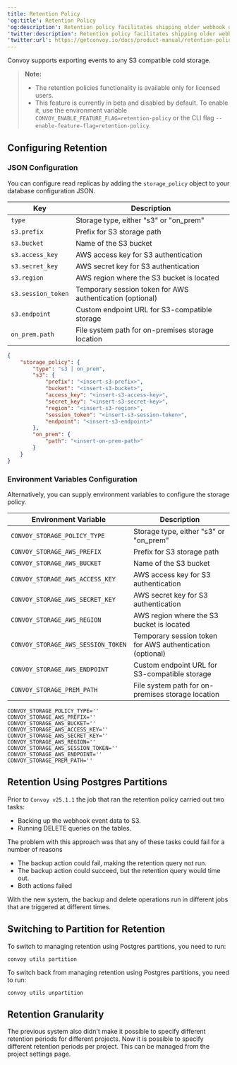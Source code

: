 ```yaml
---
title: Retention Policy
'og:title': Retention Policy
'og:description': Retention policy facilitates shipping older webhook data to S3 compatible cold storage.
'twitter:description': Retention policy facilitates shipping older webhook data to S3 compatible cold storage.
'twitter:url': https://getconvoy.io/docs/product-manual/retention-policy
---
```


Convoy supports exporting events to any S3 compatible cold storage.

> **Note:**
>
> -   The retention policies functionality is available only for licensed users.
> -   This feature is currently in beta and disabled by default. To enable it, use the environment variable `CONVOY_ENABLE_FEATURE_FLAG=retention-policy` or the CLI flag `--enable-feature-flag=retention-policy`.

## Configuring Retention

### JSON Configuration

You can configure read replicas by adding the `storage_policy` object to your database configuration JSON.

| Key                | Description                                               |
| ------------------ | --------------------------------------------------------- |
| `type`             | Storage type, either "s3" or "on_prem"                    |
| `s3.prefix`        | Prefix for S3 storage path                                |
| `s3.bucket`        | Name of the S3 bucket                                     |
| `s3.access_key`    | AWS access key for S3 authentication                      |
| `s3.secret_key`    | AWS secret key for S3 authentication                      |
| `s3.region`        | AWS region where the S3 bucket is located                 |
| `s3.session_token` | Temporary session token for AWS authentication (optional) |
| `s3.endpoint`      | Custom endpoint URL for S3-compatible storage             |
| `on_prem.path`     | File system path for on-premises storage location         |

```json using storage policy via JSON configuration
{
	"storage_policy": {
		"type": "s3 | on_prem",
		"s3": {
			"prefix": "<insert-s3-prefix>",
			"bucket": "<insert-s3-bucket>",
			"access_key": "<insert-s3-access-key>",
			"secret_key": "<insert-s3-secret-key>",
			"region": "<insert-s3-region>",
			"session_token": "<insert-s3-session-token>",
			"endpoint": "<insert-s3-endpoint>"
		},
		"on_prem": {
			"path": "<insert-on-prem-path>"
		}
	}
}
```

### Environment Variables Configuration

Alternatively, you can supply environment variables to configure the storage policy.

| Environment Variable               | Description                                               |
| ---------------------------------- | --------------------------------------------------------- |
| `CONVOY_STORAGE_POLICY_TYPE`       | Storage type, either "s3" or "on_prem"                    |
| `CONVOY_STORAGE_AWS_PREFIX`        | Prefix for S3 storage path                                |
| `CONVOY_STORAGE_AWS_BUCKET`        | Name of the S3 bucket                                     |
| `CONVOY_STORAGE_AWS_ACCESS_KEY`    | AWS access key for S3 authentication                      |
| `CONVOY_STORAGE_AWS_SECRET_KEY`    | AWS secret key for S3 authentication                      |
| `CONVOY_STORAGE_AWS_REGION`        | AWS region where the S3 bucket is located                 |
| `CONVOY_STORAGE_AWS_SESSION_TOKEN` | Temporary session token for AWS authentication (optional) |
| `CONVOY_STORAGE_AWS_ENDPOINT`      | Custom endpoint URL for S3-compatible storage             |
| `CONVOY_STORAGE_PREM_PATH`         | File system path for on-premises storage location         |

```shell using storage policy via environment variable configuration
CONVOY_STORAGE_POLICY_TYPE=''
CONVOY_STORAGE_AWS_PREFIX=''
CONVOY_STORAGE_AWS_BUCKET=''
CONVOY_STORAGE_AWS_ACCESS_KEY=''
CONVOY_STORAGE_AWS_SECRET_KEY=''
CONVOY_STORAGE_AWS_REGION=''
CONVOY_STORAGE_AWS_SESSION_TOKEN=''
CONVOY_STORAGE_AWS_ENDPOINT=''
CONVOY_STORAGE_PREM_PATH=''
```

## Retention Using Postgres Partitions

Prior to `Convoy v25.1.1` the job that ran the retention policy carried out two tasks:

-   Backing up the webhook event data to S3.
-   Running DELETE queries on the tables.

The problem with this approach was that any of these tasks could fail for a number of reasons

-   The backup action could fail, making the retention query not run.
-   The backup action could succeed, but the retention query would time out.
-   Both actions failed

With the new system, the backup and delete operations run in different jobs that are triggered at different times.

## Switching to Partition for Retention

To switch to managing retention using Postgres partitions, you need to run:

```
convoy utils partition
```

To switch back from managing retention using Postgres partitions, you need to run:

```
convoy utils unpartition
```

## Retention Granularity

The previous system also didn't make it possible to specify different retention periods for different projects. Now it is possible to specify different retention periods per project.
This can be managed from the project settings page.
